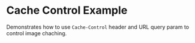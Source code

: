 
# Cache Control Example

Demonstrates how to use `Cache-Control` header and URL query param to control image chaching.

<StackblitzEmbed
  file="app/examples/new-api-cache-control/page.tsx"
  initialBrowserPath="/examples/new-api-cache-control"
/>
